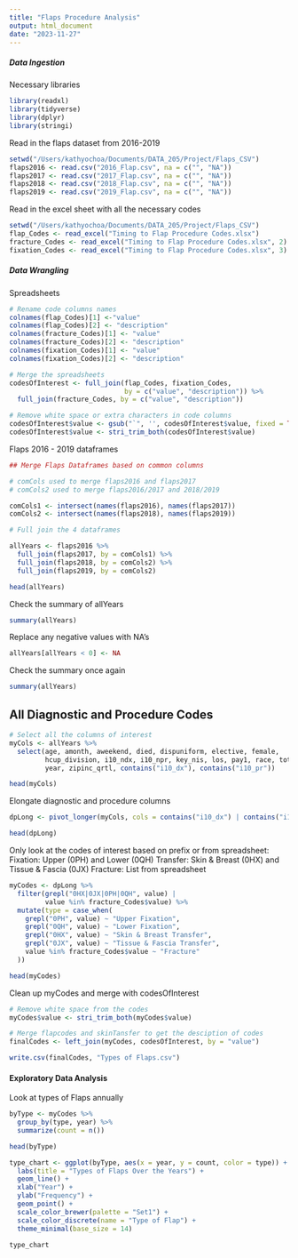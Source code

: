 ```yaml
---
title: "Flaps Procedure Analysis"
output: html_document
date: "2023-11-27"
---
```


##### Data Ingestion ##### 

Necessary libraries
```r
library(readxl)
library(tidyverse)
library(dplyr)
library(stringi)
```


Read in the flaps dataset from 2016-2019
```r
setwd("/Users/kathyochoa/Documents/DATA_205/Project/Flaps_CSV")
flaps2016 <- read.csv("2016_Flap.csv", na = c("", "NA"))
flaps2017 <- read.csv("2017_Flap.csv", na = c("", "NA"))
flaps2018 <- read.csv("2018_Flap.csv", na = c("", "NA"))
flaps2019 <- read.csv("2019_Flap.csv", na = c("", "NA"))
```


Read in the excel sheet with all the necessary codes
```r
setwd("/Users/kathyochoa/Documents/DATA_205/Project/Flaps_CSV")
flap_Codes <- read_excel("Timing to Flap Procedure Codes.xlsx")
fracture_Codes <- read_excel("Timing to Flap Procedure Codes.xlsx", 2)
fixation_Codes <- read_excel("Timing to Flap Procedure Codes.xlsx", 3)
```


##### Data Wrangling ##### 

Spreadsheets
```r
# Rename code columns names
colnames(flap_Codes)[1] <-"value"
colnames(flap_Codes)[2] <- "description"
colnames(fracture_Codes)[1] <- "value"
colnames(fracture_Codes)[2] <- "description"
colnames(fixation_Codes)[1] <- "value"
colnames(fixation_Codes)[2] <- "description"

# Merge the spreadsheets
codesOfInterest <- full_join(flap_Codes, fixation_Codes, 
                             by = c("value", "description")) %>%
  full_join(fracture_Codes, by = c("value", "description"))

# Remove white space or extra characters in code columns
codesOfInterest$value <- gsub("`", '', codesOfInterest$value, fixed = TRUE)
codesOfInterest$value <- stri_trim_both(codesOfInterest$value)
```


Flaps 2016 - 2019 dataframes
```r
## Merge Flaps Dataframes based on common columns

# comCols used to merge flaps2016 and flaps2017
# comCols2 used to merge flaps2016/2017 and 2018/2019

comCols1 <- intersect(names(flaps2016), names(flaps2017))
comCols2 <- intersect(names(flaps2018), names(flaps2019))

# Full join the 4 dataframes

allYears <- flaps2016 %>%
  full_join(flaps2017, by = comCols1) %>%
  full_join(flaps2018, by = comCols2) %>%
  full_join(flaps2019, by = comCols2)

head(allYears)
```

Check the summary of allYears
```r
summary(allYears)
```

Replace any negative values with NA's
```r
allYears[allYears < 0] <- NA
```

Check the summary once again
```r
summary(allYears)
```


## All Diagnostic and Procedure Codes ##
```r
# Select all the columns of interest
myCols <- allYears %>%
  select(age, amonth, aweekend, died, dispuniform, elective, female, 
         hcup_division, i10_ndx, i10_npr, key_nis, los, pay1, race, totchg, 
         year, zipinc_qrtl, contains("i10_dx"), contains("i10_pr"))

head(myCols)
```

Elongate diagnostic and procedure columns
```r
dpLong <- pivot_longer(myCols, cols = contains("i10_dx") | contains("i10_pr"))

head(dpLong)
```


Only look at the codes of interest based on prefix or from spreadsheet:
Fixation: Upper (0PH) and Lower (0QH)
Transfer: Skin & Breast (0HX) and Tissue & Fascia (0JX)
Fracture: List from spreadsheet
```r
myCodes <- dpLong %>%
  filter(grepl("0HX|0JX|0PH|0QH", value) |
         value %in% fracture_Codes$value) %>%
  mutate(type = case_when(
    grepl("0PH", value) ~ "Upper Fixation",
    grepl("0QH", value) ~ "Lower Fixation",
    grepl("0HX", value) ~ "Skin & Breast Transfer",
    grepl("0JX", value) ~ "Tissue & Fascia Transfer",
    value %in% fracture_Codes$value ~ "Fracture"
  ))

head(myCodes)
```

Clean up myCodes and merge with codesOfInterest
```r
# Remove white space from the codes
myCodes$value <- stri_trim_both(myCodes$value)

# Merge flapcodes and skinTansfer to get the desciption of codes
finalCodes <- left_join(myCodes, codesOfInterest, by = "value")
```


```r
write.csv(finalCodes, "Types of Flaps.csv")
```


#### Exploratory Data Analysis #####


Look at types of Flaps annually
```r
byType <- myCodes %>%
  group_by(type, year) %>%
  summarize(count = n())

head(byType)
```

```r
type_chart <- ggplot(byType, aes(x = year, y = count, color = type)) +
  labs(title = "Types of Flaps Over the Years") +
  geom_line() +
  xlab("Year") +
  ylab("Frequency") +
  geom_point() +
  scale_color_brewer(palette = "Set1") +
  scale_color_discrete(name = "Type of Flap") +
  theme_minimal(base_size = 14)

type_chart
```


```r

```


```r

```


```r

```


```r

```


